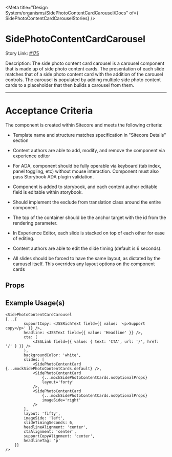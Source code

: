 
<Meta title="Design System/organisms/SidePhotoContentCardCarousel/Docs" of={ SidePhotoContentCardCarouselStories} />

# SidePhotoContentCardCarousel

Story Link: [#175]('https://github.com/ahc-digital/migration-planning-tracking/issues/175')

Description: The side photo content card carousel is a carousel component that is made up of side photo content cards. The presentation of each slide matches that of a side photo content card with the addition of the carousel controls. The carousel is populated by adding multiple side photo content cards to a placeholder that then builds a carousel from them.

---
# Acceptance Criteria
The component is created within Sitecore and meets the following criteria:

- Template name and structure matches specification in "Sitecore Details" section
- Content authors are able to add, modify, and remove the component via experience editor
- For ADA, component should be fully operable via keyboard (tab index, panel toggling, etc) without mouse interaction. Component must also pass Storybook ADA plugin validation.

- Component is added to storybook, and each content author editable field is editable within storybook.

- Should implement the exclude from translation class around the entire component.

- The top of the container should be the anchor target with the id from the rendering parameter.

- In Experience Editor, each slide is stacked on top of each other for ease of editing.

- Content authors are able to edit the slide timing (default is 6 seconds).

- All slides should be forced to have the same layout, as dictated by the carousel itself. This overrides any layout options on the component cards

<Stories />

## Props
<Controls />


## Example Usage(s)
```tsx
<SidePhotoContentCardCarousel
{...{
        supportCopy: <JSSRichText field={{ value: '<p>Support copy</p>' }} />,
        headline: <JSSText field={{ value: 'Headline' }} />,
        cta: (
            <JSSLink field={{ value: { text: 'CTA', url: '/', href: '/' } }} />
        ),
        backgroundColor: 'white',
        slides: [
            <SidePhotoContentCard {...mockSidePhotoContentCards.default} />,
            <SidePhotoContentCard
                {...mockSidePhotoContentCards.noOptionalProps}
                layout='forty'
            />,
            <SidePhotoContentCard
                {...mockSidePhotoContentCards.noOptionalProps}
                imageSide='right'
            />
        ],
        layout: 'fifty',
        imageSide: 'left',
        slideTimingSeconds: 6,
        headlineAlignment: 'center',
        ctaAlignment: 'center',
        supportCopyAlignment: 'center',
        headlineTag: 'p'
    }}
/>
```
